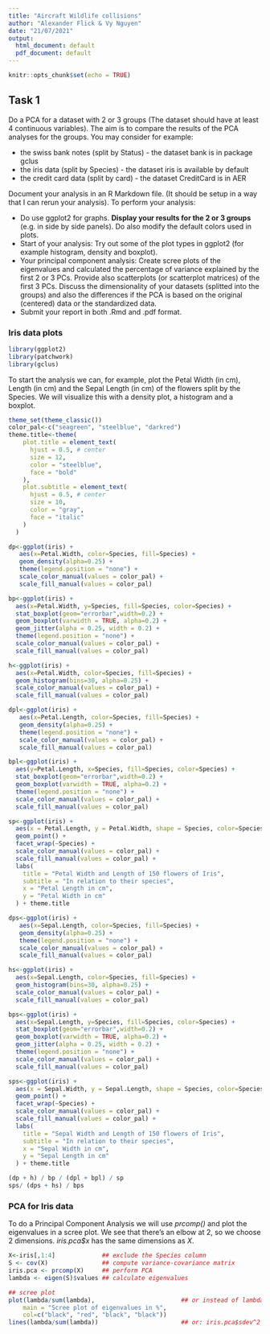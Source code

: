 ```yaml
---
title: "Aircraft Wildlife collisions"
author: "Alexander Flick & Vy Nguyen"
date: "21/07/2021"
output:
  html_document: default
  pdf_document: default
---
```


```r
knitr::opts_chunk$set(echo = TRUE)
```

## Task 1

Do a PCA for a dataset with 2 or 3 groups (The dataset should have at least 4 continuous variables). The aim is to compare the results of the PCA analyses for the groups. You may consider for example:

* the swiss bank notes (split by Status) - the dataset bank is in package gclus  
* the iris data (split by Species) - the dataset iris is available by default  
* the credit card data (split by card) - the dataset CreditCard is in AER

Document your analysis in an R Markdown file. (It should be setup in a way that I can rerun your analysis). To perform your analysis:

* Do use ggplot2 for graphs. **Display your results for the 2 or 3 groups** (e.g. in side by side panels). Do also modify the default colors used in plots.  
* Start of your analysis: Try out some of the plot types in ggplot2 (for example histogram, density and boxplot).  
* Your principal component analysis: Create scree plots of the eigenvalues and calculated the percentage of variance explained by the first 2 or 3 PCs. Provide also scatterplots (or scatterplot matrices) of the first 3 PCs. Discuss the dimensionality of your datasets (splitted into the groups) and also the differences if the PCA is based on the original (centered) data or the standardized data.  
* Submit your report in both .Rmd and .pdf format.

\newpage

### Iris data plots  

```r
library(ggplot2)
library(patchwork)
library(gclus)
```

To start the analysis we can, for example, plot the Petal Width (in cm), Length (in cm) and the Sepal Length (in cm) of the flowers split by the Species. We will visualize this with a density plot, a histogram and a boxplot.

```r
theme_set(theme_classic())
color_pal<-c("seagreen", "steelblue", "darkred")
theme.title<-theme(
    plot.title = element_text(
      hjust = 0.5, # center
      size = 12,
      color = "steelblue",
      face = "bold"
    ),
    plot.subtitle = element_text(
      hjust = 0.5, # center
      size = 10,
      color = "gray",
      face = "italic"
    )
  )

dp<-ggplot(iris) +
   aes(x=Petal.Width, color=Species, fill=Species) +
   geom_density(alpha=0.25) + 
   theme(legend.position = "none") +
   scale_color_manual(values = color_pal) + 
   scale_fill_manual(values = color_pal)

bp<-ggplot(iris) +
  aes(x=Petal.Width, y=Species, fill=Species, color=Species) +
  stat_boxplot(geom="errorbar",width=0.2) +
  geom_boxplot(varwidth = TRUE, alpha=0.2) + 
  geom_jitter(alpha = 0.25, width = 0.2) +
  theme(legend.position = "none") +
  scale_color_manual(values = color_pal) + 
  scale_fill_manual(values = color_pal)

h<-ggplot(iris) +
  aes(x=Petal.Width, color=Species, fill=Species) +
  geom_histogram(bins=30, alpha=0.25) + 
  scale_color_manual(values = color_pal) + 
  scale_fill_manual(values = color_pal)

dpl<-ggplot(iris) +
   aes(x=Petal.Length, color=Species, fill=Species) +
   geom_density(alpha=0.25) + 
   theme(legend.position = "none") +
   scale_color_manual(values = color_pal) + 
   scale_fill_manual(values = color_pal)

bpl<-ggplot(iris) +
  aes(y=Petal.Length, x=Species, fill=Species, color=Species) +
  stat_boxplot(geom="errorbar",width=0.2) +
  geom_boxplot(varwidth = TRUE, alpha=0.2) + 
  theme(legend.position = "none") +
  scale_color_manual(values = color_pal) + 
  scale_fill_manual(values = color_pal)

sp<-ggplot(iris) +
  aes(x = Petal.Length, y = Petal.Width, shape = Species, color=Species, fill=Species) +
  geom_point() +
  facet_wrap(~Species) +
  scale_color_manual(values = color_pal) + 
  scale_fill_manual(values = color_pal) + 
  labs(
    title = "Petal Width and Length of 150 flowers of Iris",
    subtitle = "In relation to their species",
    x = "Petal Length in cm",
    y = "Petal Width in cm"
  ) + theme.title

dps<-ggplot(iris) +
   aes(x=Sepal.Length, color=Species, fill=Species) +
   geom_density(alpha=0.25) + 
   theme(legend.position = "none") +
   scale_color_manual(values = color_pal) + 
   scale_fill_manual(values = color_pal)

hs<-ggplot(iris) +
  aes(x=Sepal.Length, color=Species, fill=Species) +
  geom_histogram(bins=30, alpha=0.25) + 
  scale_color_manual(values = color_pal) + 
  scale_fill_manual(values = color_pal)

bps<-ggplot(iris) +
  aes(x=Sepal.Length, y=Species, fill=Species, color=Species) +
  stat_boxplot(geom="errorbar",width=0.2) +
  geom_boxplot(varwidth = TRUE, alpha=0.2) + 
  geom_jitter(alpha = 0.25, width = 0.2) +
  theme(legend.position = "none") +
  scale_color_manual(values = color_pal) + 
  scale_fill_manual(values = color_pal)

sps<-ggplot(iris) +
  aes(x = Sepal.Width, y = Sepal.Length, shape = Species, color=Species, fill=Species) +
  geom_point() +
  facet_wrap(~Species) +
  scale_color_manual(values = color_pal) + 
  scale_fill_manual(values = color_pal) + 
  labs(
    title = "Sepal Width and Length of 150 flowers of Iris",
    subtitle = "In relation to their species",
    x = "Sepal Width in cm",
    y = "Sepal Length in cm"
  ) + theme.title

(dp + h) / bp / (dpl + bpl) / sp
sps/ (dps + hs) / bps
```

### PCA for Iris data  

To do a Principal Component Analysis we will use *prcomp()* and plot the eigenvalues in a scree plot. We see that there's an elbow at 2, so we choose 2 dimensions. *iris.pca$x* has the same dimensions as *X*.  

```r
X<-iris[,1:4]             ## exclude the Species column
S <- cov(X)               ## compute variance-covariance matrix 
iris.pca <- prcomp(X)     ## perform PCA
lambda <- eigen(S)$values ## calculate eigenvalues
```

```r
## scree plot
plot(lambda/sum(lambda),                        ## or instead of lambda: iris.pca$sdev^2
    main = "Scree plot of eigenvalues in %",
    col=c("black", "red", "black", "black"))
lines(lambda/sum(lambda))                       ## or: iris.pca$sdev^2
```  
